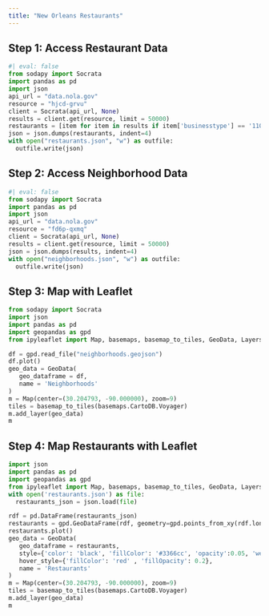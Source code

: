 ```yaml
---
title: "New Orleans Restaurants"
---
```


## Step 1: Access Restaurant Data 
```python
#| eval: false 
from sodapy import Socrata
import pandas as pd
import json
api_url = "data.nola.gov"
resource = "hjcd-grvu"
client = Socrata(api_url, None)
results = client.get(resource, limit = 50000)
restaurants = [item for item in results if item['businesstype'] == '1105 - FULL SVC RESTAURANTS (TABLE SERVICE)']
json = json.dumps(restaurants, indent=4)
with open("restaurants.json", "w") as outfile:
  outfile.write(json)
```

## Step 2: Access Neighborhood Data 
```python
#| eval: false 
from sodapy import Socrata
import pandas as pd
import json
api_url = "data.nola.gov"
resource = "fd6p-qxmq"
client = Socrata(api_url, None)
results = client.get(resource, limit = 50000)
json = json.dumps(results, indent=4)
with open("neighborhoods.json", "w") as outfile:
  outfile.write(json)
```

## Step 3: Map with Leaflet
```python
from sodapy import Socrata
import json
import pandas as pd
import geopandas as gpd
from ipyleaflet import Map, basemaps, basemap_to_tiles, GeoData, LayersControl

df = gpd.read_file("neighborhoods.geojson")
df.plot()
geo_data = GeoData(
   geo_dataframe = df,
   name = 'Neighborhoods'
)
m = Map(center=(30.204793, -90.000000), zoom=9)
tiles = basemap_to_tiles(basemaps.CartoDB.Voyager)
m.add_layer(geo_data)
m
```
## Step 4: Map Restaurants with Leaflet

```python
import json
import pandas as pd
import geopandas as gpd
from ipyleaflet import Map, basemaps, basemap_to_tiles, GeoData, LayersControl
with open('restaurants.json') as file:
  restaurants_json = json.load(file)

rdf = pd.DataFrame(restaurants_json)
restaurants = gpd.GeoDataFrame(rdf, geometry=gpd.points_from_xy(rdf.longitude,rdf.latitude),crs="EPSG:4326")
restaurants.plot()
geo_data = GeoData(
   geo_dataframe = restaurants,
   style={'color': 'black', 'fillColor': '#3366cc', 'opacity':0.05, 'weight':1.9, 'dashArray':'2', 'fillOpacity':0.6},
   hover_style={'fillColor': 'red' , 'fillOpacity': 0.2},
   name = 'Restaurants'
)
m = Map(center=(30.204793, -90.000000), zoom=9)
tiles = basemap_to_tiles(basemaps.CartoDB.Voyager)
m.add_layer(geo_data)
m
```



